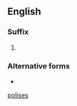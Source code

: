 {{also|polises}}
==English==

===Suffix===
{{head|en|suffixes}}

# {{plural of|-polis|lang=en}}

===Alternative forms===
* {{l|en|-poleis}}

[[Category:English suffixes|polises]]